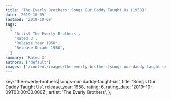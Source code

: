 ```yaml
---
title: 'The Everly Brothers: Songs Our Daddy Taught Us (1958)'
date: '2019-10-09'
lastmod: '2019-10-09'
tags:
  [
    'Artist The Everly Brothers',
    'Rated 3',
    'Release Year 1958',
    'Release Decade 1950',
  ]
summary: 'Rated 3'
authors: ['default']
images: ['/content/images/the-everly-brothers|songs-our-daddy-taught-us.jpg']
---
```


  key: 'the-everly-brothers|songs-our-daddy-taught-us',
  title: 'Songs Our Daddy Taught Us',
  release_year: 1958,
  rating: 6,
  rating_date: '2019-10-09T00:00:00.000Z',
  artist: 'The Everly Brothers',
};

<MusicRating data={data} />
